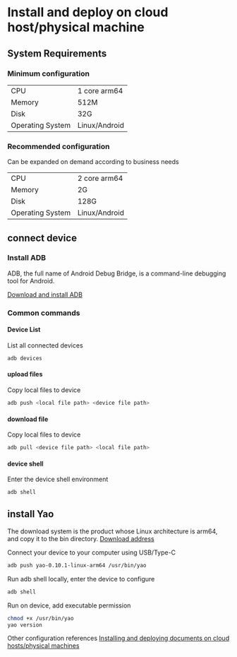 # Install and deploy on cloud host/physical machine

## System Requirements


### Minimum configuration

|                  |               |
| ---------------- | ------------- |
| CPU              | 1 core arm64  |
| Memory           | 512M          |
| Disk             | 32G           |
| Operating System | Linux/Android |

### Recommended configuration

Can be expanded on demand according to business needs

|                  |               |
| ---------------- | ------------- |
| CPU              | 2 core arm64  |
| Memory           | 2G            |
| Disk             | 128G          |
| Operating System | Linux/Android |

## connect device

### Install ADB

ADB, the full name of Android Debug Bridge, is a command-line debugging tool for Android.

[Download and install ADB](https://developer.android.com/studio/releases/platform-tools)

### Common commands

#### Device List

List all connected devices

```bash
adb devices
```

#### upload files

Copy local files to device

```bash
adb push <local file path> <device file path>
```

#### download file

Copy local files to device

```bash
adb pull <device file path> <local file path>
```

#### device shell

Enter the device shell environment

```bash
adb shell

```

## install Yao

The download system is the product whose Linux architecture is arm64, and copy it to the bin directory. [Download address](https://yaoapps.com/release)

Connect your device to your computer using USB/Type-C

```bash
adb push yao-0.10.1-linux-arm64 /usr/bin/yao
```

Run adb shell locally, enter the device to configure

```bash
adb shell
```

Run on device, add executable permission

```bash
chmod +x /usr/bin/yao
yao version

```

Other configuration references [Installing and deploying documents on cloud hosts/physical machines](./Cloud%20Hosting)
